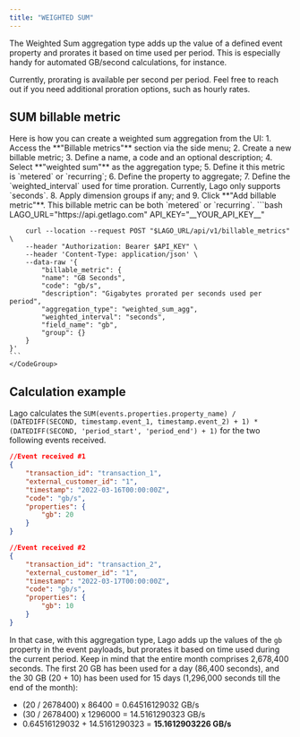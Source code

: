 ```yaml
---
title: "WEIGHTED SUM"
---
```


The Weighted Sum aggregation type adds up the value of a defined event property and prorates it based on time used per period. 
This is especially handy for automated GB/second calculations, for instance.

<Info>
    Currently, prorating is available per second per period. 
    Feel free to reach out if you need additional proration options, such as hourly rates.
</Info>

## SUM billable metric

<Tabs>
  <Tab title="Dashboard">
    Here is how you can create a weighted sum aggregation from the UI:
    1. Access the **"Billable metrics"** section via the side menu;
    2. Create a new billable metric;
    3. Define a name, a code and an optional description;
    4. Select **"weighted sum"** as the aggregation type;
    5. Define it this metric is `metered` or `recurring`;
    6. Define the property to aggregate;
    7. Define the `weighted_interval` used for time proration. Currently, Lago only supports `seconds`.
    8. Apply dimension groups if any; and
    9. Click **"Add billable metric"**.

<Info>
   This billable metric can be both `metered` or `recurring`.
</Info>
  </Tab>
  <Tab title="API">
    <CodeGroup>
    ```bash
        LAGO_URL="https://api.getlago.com"
        API_KEY="__YOUR_API_KEY__"

        curl --location --request POST "$LAGO_URL/api/v1/billable_metrics" \
        --header "Authorization: Bearer $API_KEY" \
        --header 'Content-Type: application/json' \
        --data-raw '{
            "billable_metric": {
            "name": "GB Seconds",
            "code": "gb/s",
            "description": "Gigabytes prorated per seconds used per period",
            "aggregation_type": "weighted_sum_agg",
            "weighted_interval": "seconds",
            "field_name": "gb",
            "group": {}
        }
    }'
    ```
    </CodeGroup>
  </Tab>
</Tabs>

## Calculation example
Lago calculates the `SUM(events.properties.property_name) / (DATEDIFF(SECOND, timestamp.event_1, timestamp.event_2) + 1) * (DATEDIFF(SECOND, 'period_start', 'period_end') + 1)` for the two following events received. 

```json
//Event received #1
{
    "transaction_id": "transaction_1",
    "external_customer_id": "1",
    "timestamp": "2022-03-16T00:00:00Z",
    "code": "gb/s",
    "properties": {
        "gb": 20
    }
}

//Event received #2
{
    "transaction_id": "transaction_2",
    "external_customer_id": "1",
    "timestamp": "2022-03-17T00:00:00Z",
    "code": "gb/s",
    "properties": {
        "gb": 10
    }
}
```

In that case, with this aggregation type, Lago adds up the values of the `gb` property in the event payloads, but prorates it based on time used during the current period.
Keep in mind that the entire month comprises 2,678,400 seconds. The first 20 GB has been used for a day (86,400 seconds), and the 30 GB (20 + 10) has been used for 15 days (1,296,000 seconds till the end of the month):
- (20 / 2678400) x 86400 = 0.64516129032 GB/s
- (30 / 2678400) x 1296000 = 14.5161290323 GB/s
- 0.64516129032 + 14.5161290323 = **15.1612903226 GB/s**